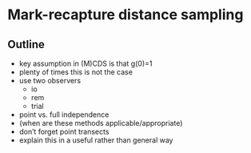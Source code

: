 # Mark-recapture distance sampling

## Outline

 * key assumption in (M)CDS is that g(0)=1
 * plenty of times this is not the case
 * use two observers
    - io
    - rem
    - trial
 * point vs. full independence
 * (when are these methods applicable/appropriate)
 * don't forget point transects
 * explain this in a useful rather than general way



